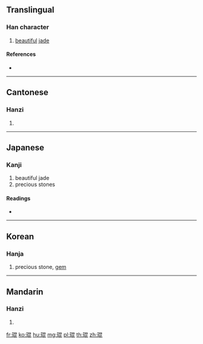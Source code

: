{{character info/new}}
==Translingual==

===Han character===
{{Han char|rn=96|rad=玉|as=08|sn=12|four=16111|canj=MGAPP}}

# [[beautiful]] [[jade]]

====References====
* {{Han ref|kx=0734.260|dkj=21065|dj=1146.270|hdz=21121.090|uh=7428|ud=29736|bh=B562|bd=46434}}

----

==Cantonese==

===Hanzi===
{{yue-hanzi|jyut=|y=gwan1}}

# {{defn|lang=yue|sort=玉08}}

----

==Japanese==

===Kanji===
{{ja-kanji|grade=|rs=玉08}}

# beautiful jade
# precious stones

====Readings====
* {{ja-readings|on=[[こん]] (kon)|kun=}}

----

==Korean==

===Hanja===
{{ko-hanja|hangeul=곤|eumhun=|rv=gon|mr=kon|y=kon}}

# precious stone, [[gem]]

----

==Mandarin==

===Hanzi===
{{cmn-hanzi|pin=[[kūn]] ([[kun1]])|wg=k'un<sup>1</sup>}}

# {{defn|lang=cmn|sort=玉08}}

[[fr:琨]]
[[ko:琨]]
[[hu:琨]]
[[mg:琨]]
[[pl:琨]]
[[th:琨]]
[[zh:琨]]